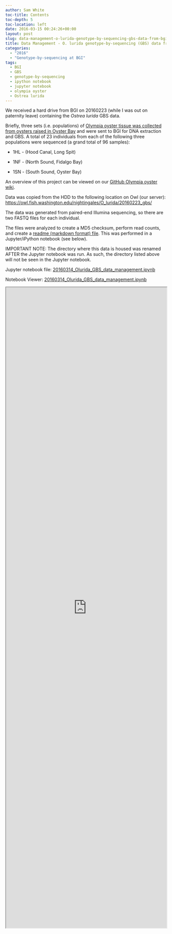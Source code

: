 ```yaml
---
author: Sam White
toc-title: Contents
toc-depth: 5
toc-location: left
date: 2016-03-15 00:24:26+00:00
layout: post
slug: data-management-o-lurida-genotype-by-sequencing-gbs-data-from-bgi
title: Data Management - O. lurida genotype-by-sequencing (GBS) data from BGI
categories:
  - "2016"
  - "Genotype-by-sequencing at BGI"
tags:
  - BGI
  - GBS
  - genotype-by-sequencing
  - ipython notebook
  - jupyter notebook
  - olympia oyster
  - Ostrea lurida
---
```


We received a hard drive from BGI on 20160223 (while I was out on paternity leave) containing the _Ostrea lurida_ GBS data.

Briefly, three sets (i.e. populations) of [Olympia oyster tissue was collected from oysters raised in Oyster Bay](https://robertslab.github.io/sams-notebook/posts/2015/2015-11-30-sample-submission-oly-oyster-bay-tissues-for-gbs/) and were sent to BGI for DNA extraction and GBS. A total of 23 individuals from each of the following three populations were sequenced (a grand total of 96 samples):




    
  * 1HL - (Hood Canal, Long Spit)

    
  * 1NF - (North Sound, Fidalgo Bay)

    
  * 1SN - (South Sound, Oyster Bay)



An overview of this project can be viewed on our [GitHub Olympia oyster wiki](https://github.com/RobertsLab/project-olympia.oyster-genomic/wiki/Genotype-by-sequencing-November-2015).

Data was copied from the HDD to the following location on Owl (our server): [https://owl.fish.washington.edu/nightingales/O_lurida/20160223_gbs/](http://owl.fish.washington.edu/nightingales/O_lurida/20160223_gbs/)

The data was generated from paired-end Illumina sequencing, so there are two FASTQ files for each individual.

The files were analyzed to create a MD5 checksum, perform read counts, and create a [readme (markdown format) file](https://owl.fish.washington.edu/nightingales/O_lurida/20160223_gbs/readme.md). This was performed in a Jupyter/iPython notebook (see below).

IMPORTANT NOTE: The directory where this data is housed was renamed AFTER the Jupyter notebook was run. As such, the directory listed above will not be seen in the Jupyter notebook.

Jupyter notebook file: [20160314_Olurida_GBS_data_management.ipynb](https://eagle.fish.washington.edu/Arabidopsis/iPythonNotebooks/20160314_Olurida_GBS_data_management.ipynb)

Notebook Viewer: [20160314_Olurida_GBS_data_management.ipynb](https://nbviewer.jupyter.org/url/eagle.fish.washington.edu/Arabidopsis/iPythonNotebooks/20160314_Olurida_GBS_data_management.ipynb)

<iframe src="https://nbviewer.jupyter.org/url/eagle.fish.washington.edu/Arabidopsis/iPythonNotebooks/20160314_Olurida_GBS_data_management.ipynb" width="100%" height="2000" scrolling="yes"></iframe>
